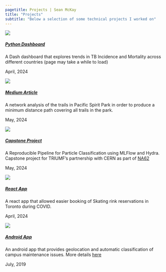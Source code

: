 ```yaml
---
pagetitle: Projects | Sean McKay
title: "Projects"
subtitle: "Below a selection of some technical projects I worked on"
---
```



:::::: {.card}
:::: {.card-image}
[![](/img/tbtracker_logo.png)](https://dsci-532-2024-1-tbtracker.onrender.com/)
::::

:::: {.card-content}
##### [Python Dashboard](https://dsci-532-2024-1-tbtracker.onrender.com/)
A Dash dashboard that explores trends in TB Incidence and Mortality across different countries (page may take a while to load)

:::{.card-date}
April, 2024
:::
::::
::::::

:::::: {.card}
:::: {.card-image}
[![](/img/park.jpg)](https://medium.com/@sean.mckay.314/rural-chinese-postman-problem-ultra-optimization-using-networkx-and-osmnx-b245764db2b2)
::::

:::: {.card-content}
##### [Medium Article](https://medium.com/@sean.mckay.314/rural-chinese-postman-problem-ultra-optimization-using-networkx-and-osmnx-b245764db2b2)
A network analysis of the trails in Pacific Spirit Park in order to produce a minimum distance path covering all trails in the park.

:::{.card-date}
May, 2024
:::
::::
::::::

:::::: {.card}
:::: {.card-image}
[![](/img/penguino.jpg)](https://home.cern/science/experiments/na62)
::::

:::: {.card-content}
##### [Capstone Project](https://home.cern/science/experiments/na62)
A Reproducible Pipeline for Particle Classification using MLFlow and Hydra. 
Capstone project for TRIUMF's partnership with CERN as part of [NA62](https://home.cern/science/experiments/na62)

:::{.card-date}
May, 2024
:::
::::
::::::


:::::: {.card}
:::: {.card-image}
[![](/img/skate.png)](https://github.com/luceliu/rink-riffler/tree/main)
::::

:::: {.card-content}
##### [React App](https://github.com/luceliu/rink-riffler/tree/main)
A react app that allowed easier booking of Skating rink reservations in Toronto during COVID.

:::{.card-date}
April, 2024
:::
::::
::::::




:::::: {.card}
:::: {.card-image}
[![](/img/pinpointrlogo-250x129.png)](https://github.com/kippmr/pinpointr)
::::

:::: {.card-content}
##### [Android App](https://github.com/kippmr/pinpointr)
An android app that provides geolocation and automatic classification of campus maintenance issues.
More details [here](https://ecce.esri.ca/mac-blog/2019/07/03/pinpointr/)

:::{.card-date}
July, 2019
:::
::::
::::::


